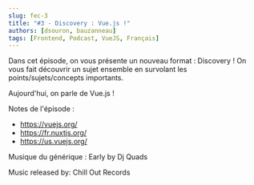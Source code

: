 ```yaml
---
slug: fec-3
title: "#3 - Discovery : Vue.js !"
authors: [dsouron, bauzanneau]
tags: [Frontend, Podcast, VueJS, Français]
---
```


Dans cet épisode, on vous présente un nouveau format : Discovery ! On vous fait découvrir un sujet ensemble en survolant les points/sujets/concepts importants.

Aujourd'hui, on parle de Vue.js !

<!--truncate-->


<SpotifyEmbed href="https://open.spotify.com/embed/episode/657WjVwTfM6cobWgmb5fqs" />

Notes de l'épisode :

- https://vuejs.org/
- https://fr.nuxtjs.org/
- https://us.vuejs.org/

Musique du générique : Early by Dj Quads

Music released by: Chill Out Records
